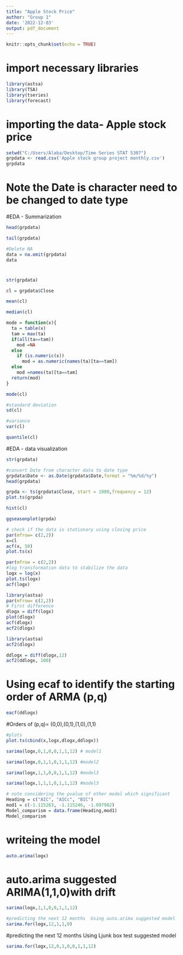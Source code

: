 ---
title: "Apple Stock Price"
author: "Group 1"
date: '2022-12-03'
output: pdf_document
---

```{r setup, include=FALSE}
knitr::opts_chunk$set(echo = TRUE)
```


# import necessary libraries
```{r}
library(astsa)
library(TSA)
library(tseries)
library(forecast)
```

# importing the data- Apple stock price
```{r}
setwd("C:/Users/Alaba/Desktop/Time Series STAT 5307")
grpdata <- read.csv('Apple stock group project monthly.csv')
grpdata
```
# Note the Date is character need to be changed to date type
#EDA - Summarization
```{r}
head(grpdata)
```
```{r}
tail(grpdata)
```
```{r}
#Delete NA
data = na.omit(grpdata)
data
```
# 
```{r}
str(grpdata)
```


```{r}
cl = grpdata$Close
```

```{r}
mean(cl)
```

```{r}
median(cl)
```

```{r}
mode = function(x){
  ta = table(x)
  tam = max(ta)
  if(all(ta==tam))
    mod =NA
  else
    if (is.numeric(x))
      mod = as.numeric(names(ta)[ta==tam])
  else
    mod =names(ta)[ta==tam]
  return(mod)
}
```

```{r}
mode(cl)
```

```{r}
#standard deviation
sd(cl)
```
```{r}
#variance
var(cl)
```
```{r}
quantile(cl)
```


#EDA - data visualization

```{r}
str(grpdata)
```

```{r}
#convert Date from character data to date type
grpdata$Date <- as.Date(grpdata$Date,format = "%m/%d/%y")
head(grpdata)
```
```{r}
grpda <- ts(grpdata$Close, start = 1980,frequency = 12)
plot.ts(grpda)
```
```{r}
hist(cl)
```
```{r}
ggseasonplot(grpda)
```

```{r}
# check if the data is stationary using closing price
par(mfrow= c(2,2))
x=cl
acf(x, 50)
plot.ts(x)
```


```{r}
par(mfrow = c(2,2))
#log transformation data to stabilize the data
logx = log(x)
plot.ts(logx)
acf(logx)
```



```{r}
library(astsa)
par(mfrow= c(2,2))
# First difference
dlogx = diff(logx)
plot(dlogx)
acf(dlogx)
acf2(dlogx)
```

```{r}
library(astsa)
acf2(dlogx)
```



```{r}
ddlogx = diff(dlogx,12)
acf2(ddlogx, 100)
```


# Using ecaf to identify the starting order of ARMA (p,q)
```{r}
eacf(ddlogx)
```
#Orders of (p,q)= (0,0),(0,1),(1,0),(1,1)
```{r}
#plots
plot.ts(cbind(x,logx,dlogx,ddlogx))
```

```{r}
sarima(logx,0,1,0,0,1,1,12) # model1
```
```{r}
sarima(logx,0,1,1,0,1,1,12) #model2
```
```{r}
sarima(logx,1,1,0,0,1,1,12) #model3
```
```{r}
sarima(logx,1,1,1,0,1,1,12) #model3
```

```{r}
# note considering the pvalue of other model which significant
Heading = c("AIC", "AICc", "BIC")
mod1 = c(-1.115263, -1.115246, -1.097982)
Model_comparism = data.frame(Heading,mod1)
Model_comparism
```
# writeing the model

```{r}
auto.arima(logx)
```
# auto.arima suggested ARIMA(1,1,0)with drift
```{r}
sarima(logx,1,1,0,0,1,1,12)
```
```{r}
#predicting the next 12 months  Using auto.arima suggested model
sarima.for(logx,12,1,1,0)
```
#predicting the next 12 months  Using Ljunk box test suggested model
```{r}
sarima.for(logx,12,0,1,0,0,1,1,12)
```

